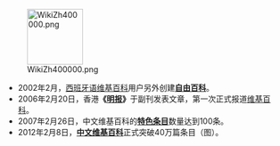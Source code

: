 [[File:WikiZh400000.png|100px]]
*2002年2月，[[西班牙语维基百科|西班牙语维基百科]]用户另外创建'''[[自由百科|自由百科]]'''。
*2006年2月20日，香港'''《[[明报|明报]]》'''于副刊发表文章，第一次正式报道[[维基百科|维基百科]]。
*2007年2月26日，中文维基百科的'''[[WP:特色条目|特色条目]]'''数量达到100条。
*2012年2月8日，'''[[中文维基百科|中文维基百科]]'''正式突破40万篇条目（图）。